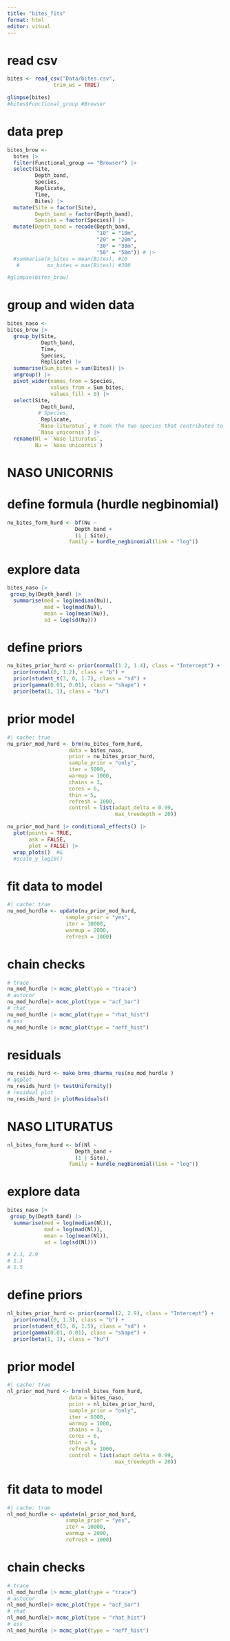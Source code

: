 ---
title: "bites_fits"
format: html
editor: visual
---

# read csv

```{r}
bites <- read_csv("Data/bites.csv",
               trim_ws = TRUE)

glimpse(bites)
#bites$Functional_group #Browser
```

# data prep

```{r}
bites_brow <- 
  bites |> 
  filter(Functional_group == "Browser") |> 
  select(Site,
         Depth_band,
         Species,
         Replicate,
         Time,
         Bites) |> 
  mutate(Site = factor(Site),
         Depth_band = factor(Depth_band),
         Species = factor(Species)) |> 
  mutate(Depth_band = recode(Depth_band,
                             "10" = "10m",
                             "20" = "20m",
                             "30" = "30m",
                             "50" = "50m")) # |> 
  #summarise(m_bites = mean(Bites), #10
   #         mx_bites = max(Bites)) #300

#glimpse(bites_brow)
```


# group and widen data

```{r}
bites_naso <- 
bites_brow |> 
  group_by(Site,
           Depth_band,
           Time,
           Species,
           Replicate) |> 
  summarise(Sum_bites = sum(Bites)) |> 
  ungroup() |> 
  pivot_wider(names_from = Species,
              values_from = Sum_bites,
              values_fill = 0) |> 
  select(Site,
           Depth_band,
          # Species,
           Replicate,
          `Naso lituratus`, # took the two species that contributed to 98% of total bites
          `Naso unicornis`) |> 
  rename(Nl = `Naso lituratus`,
         Nu = `Naso unicornis`)
```

# NASO UNICORNIS

# define formula (hurdle negbinomial)

```{r}
nu_bites_form_hurd <- bf(Nu ~ 
                      Depth_band +
                      (1 | Site),
                    family = hurdle_negbinomial(link = "log"))
```

# explore data

```{r}
bites_naso |> 
 group_by(Depth_band) |> 
  summarise(med = log(median(Nu)),
            mad = log(mad(Nu)),
            mean = log(mean(Nu)),
            sd = log(sd(Nu))) 
```

# define priors

```{r}
nu_bites_prior_hurd <- prior(normal(1.2, 1.4), class = "Intercept") +
  prior(normal(0, 1.2), class = "b") +
  prior(student_t(3, 0, 1.7), class = "sd") +
  prior(gamma(0.01, 0.01), class = "shape") +
  prior(beta(1, 1), class = "hu")
```

# prior model

```{r}
#| cache: true
nu_prior_mod_hurd <- brm(nu_bites_form_hurd,
                    data = bites_naso,
                    prior = nu_bites_prior_hurd,
                    sample_prior = "only",
                    iter = 5000,
                    warmup = 1000,
                    chains = 3,
                    cores = 6,
                    thin = 5,
                    refresh = 1000,
                    control = list(adapt_delta = 0.99,
                                   max_treedepth = 20))
```

```{r}
nu_prior_mod_hurd |> conditional_effects() |> 
  plot(points = TRUE,
       ask = FALSE,
       plot = FALSE) |> 
  wrap_plots()  #&
  #scale_y_log10()
```

# fit data to model

```{r}
#| cache: true
nu_mod_hurdle <- update(nu_prior_mod_hurd,
                   sample_prior = "yes",
                   iter = 10000,
                   warmup = 2000,
                   refresh = 1000)
```


# chain checks

```{r}
# trace
nu_mod_hurdle |> mcmc_plot(type = "trace")
# autocor
nu_mod_hurdle|> mcmc_plot(type = "acf_bar")
# rhat
nu_mod_hurdle |> mcmc_plot(type = "rhat_hist")
# ess
nu_mod_hurdle |> mcmc_plot(type = "neff_hist")
```

# residuals


```{r}
nu_resids_hurd <- make_brms_dharma_res(nu_mod_hurdle )
# qqplot
nu_resids_hurd |> testUniformity() 
# residual plot
nu_resids_hurd |> plotResiduals()
```

# NASO LITURATUS

```{r}
nl_bites_form_hurd <- bf(Nl ~ 
                      Depth_band +
                      (1 | Site),
                    family = hurdle_negbinomial(link = "log"))
```

# explore data

```{r}
bites_naso |> 
 group_by(Depth_band) |> 
  summarise(med = log(median(Nl)),
            mad = log(mad(Nl)),
            mean = log(mean(Nl)),
            sd = log(sd(Nl))) 

# 2.1, 2.9
# 1.3
# 1.5
```

# define priors

```{r}
nl_bites_prior_hurd <- prior(normal(2, 2.9), class = "Intercept") +
  prior(normal(0, 1.3), class = "b") +
  prior(student_t(3, 0, 1.5), class = "sd") +
  prior(gamma(0.01, 0.01), class = "shape") +
  prior(beta(1, 1), class = "hu")
```

# prior model

```{r}
#| cache: true
nl_prior_mod_hurd <- brm(nl_bites_form_hurd,
                    data = bites_naso,
                    prior = nl_bites_prior_hurd,
                    sample_prior = "only",
                    iter = 5000,
                    warmup = 1000,
                    chains = 3,
                    cores = 6,
                    thin = 5,
                    refresh = 1000,
                    control = list(adapt_delta = 0.99,
                                   max_treedepth = 20))
```

# fit data to model

```{r}
#| cache: true
nl_mod_hurdle <- update(nl_prior_mod_hurd,
                   sample_prior = "yes",
                   iter = 10000,
                   warmup = 2000,
                   refresh = 1000)
```


# chain checks

```{r}
# trace
nl_mod_hurdle |> mcmc_plot(type = "trace")
# autocor
nl_mod_hurdle|> mcmc_plot(type = "acf_bar")
# rhat
nl_mod_hurdle|> mcmc_plot(type = "rhat_hist")
# ess
nl_mod_hurdle |> mcmc_plot(type = "neff_hist")
```